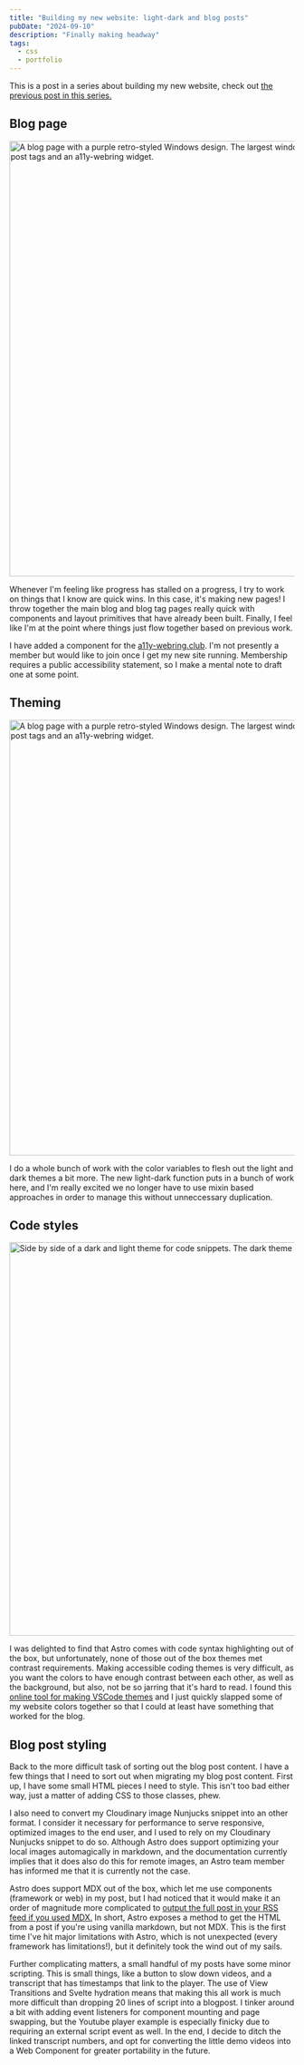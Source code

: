 ```yaml
---
title: "Building my new website: light-dark and blog posts"
pubDate: "2024-09-10"
description: "Finally making headway"
tags:
  - css
  - portfolio
---
```



This is a post in a series about building my new website, check out [the previous post in this series.](/blog/building-my-new-website-part-3/)

## Blog page

<Image
	src="https://res.cloudinary.com/nicchan/image/upload/v1725323189/personal-8.png"
	width="1024"
	height="768"
	alt="A blog page with a purple retro-styled Windows design. The largest window on the left has a list of all blog posts, and the right column has a list of blog post tags and an a11y-webring widget."
/>

Whenever I'm feeling like progress has stalled on a progress, I try to work on things that I know are quick wins. In this case, it's making new pages! I throw together the main blog and blog tag pages really quick with components and layout primitives that have already been built. Finally, I feel like I'm at the point where things just flow together based on previous work.

I have added a component for the [a11y-webring.club](https://a11y-webring.club/). I'm not presently a member but would like to join once I get my new site running. Membership requires a public accessibility statement, so I make a mental note to draft one at some point.

## Theming

<Image
	src="https://res.cloudinary.com/nicchan/image/upload/v1725323445/personal-9.png"
	width="1024"
	height="768"
	alt="A blog page with a purple retro-styled Windows design. The largest window on the left has a list of all blog posts, and the right column has a list of blog post tags and an a11y-webring widget."
/>

I do a whole bunch of work with the color variables to flesh out the light and dark themes a bit more. The new light-dark function puts in a bunch of work here, and I'm really excited we no longer have to use mixin based approaches in order to manage this without unneccessary duplication.

## Code styles

<Image
	src="https://res.cloudinary.com/nicchan/image/upload/v1725328992/code-styles.png"
	width="1282"
	height="694"
	alt="Side by side of a dark and light theme for code snippets. The dark theme is mostly shades of purple, and the light theme uses magenta, teal and purple."
/>

I was delighted to find that Astro comes with code syntax highlighting out of the box, but unfortunately, none of those out of the box themes met contrast requirements. Making accessible coding themes is very difficult, as you want the colors to have enough contrast between each other, as well as the background, but also, not be so jarring that it's hard to read. I found this [online tool for making VSCode themes](https://themes.vscode.one/your-themes) and I just quickly slapped some of my website colors together so that I could at least have something that worked for the blog.

## Blog post styling

Back to the more difficult task of sorting out the blog post content. I have a few things that I need to sort out when migrating my blog post content. First up, I have some small HTML pieces I need to style. This isn't too bad either way, just a matter of adding CSS to those classes, phew.

I also need to convert my Cloudinary image Nunjucks snippet into an other format. I consider it necessary for performance to serve responsive, optimized images to the end user, and I used to rely on my Cloudinary Nunjucks snippet to do so. Although Astro does support optimizing your local images automagically in markdown, and the documentation currently implies that it does also do this for remote images, an Astro team member has informed me that it is currently not the case.

Astro does support MDX out of the box, which let me use components (framework or web) in my post, but I had noticed that it would make it an order of magnitude more complicated to [output the full post in your RSS feed if you used MDX.](https://scottwillsey.com/rss-pt2/) In short, Astro exposes a method to get the HTML from a post if you're using vanilla markdown, but not MDX. This is the first time I've hit major limitations with Astro, which is not unexpected (every framework has limitations!), but it definitely took the wind out of my sails.

Further complicating matters, a small handful of my posts have some minor scripting. This is small things, like a button to slow down videos, and a transcript that has timestamps that link to the player. The use of View Transitions and Svelte hydration means that making this all work is much more difficult than dropping 20 lines of script into a blogpost. I tinker around a bit with adding event listeners for component mounting and page swapping, but the Youtube player example is especially finicky due to requiring an external script event as well. In the end, I decide to ditch the linked transcript numbers, and opt for converting the little demo videos into a Web Component for greater portability in the future.
